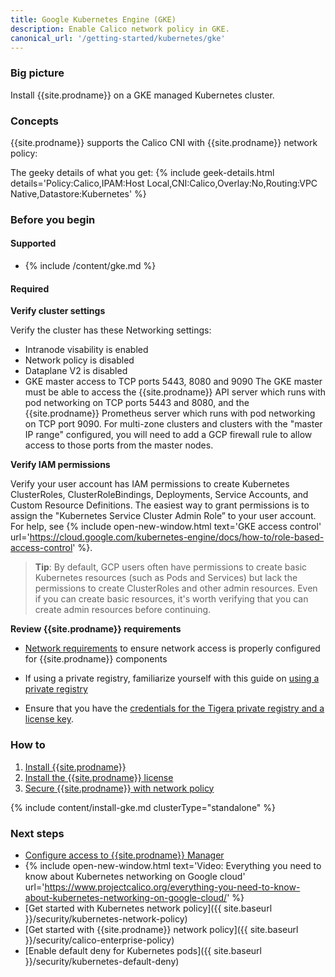 ```yaml
---
title: Google Kubernetes Engine (GKE)
description: Enable Calico network policy in GKE.
canonical_url: '/getting-started/kubernetes/gke'
---
```


### Big picture

Install {{site.prodname}} on a GKE managed Kubernetes cluster.

### Concepts

{{site.prodname}} supports the Calico CNI with {{site.prodname}} network policy:

The geeky details of what you get:
{% include geek-details.html details='Policy:Calico,IPAM:Host Local,CNI:Calico,Overlay:No,Routing:VPC Native,Datastore:Kubernetes' %}

### Before you begin

#### Supported
- {% include /content/gke.md %}

#### Required

**Verify cluster settings**

Verify the cluster has these Networking settings:
- Intranode visability is enabled
- Network policy is disabled
- Dataplane V2 is disabled
- GKE master access to TCP ports 5443, 8080 and 9090
   The GKE master must be able to access the {{site.prodname}} API server which runs with pod networking on TCP ports 5443 and 8080, and the {{site.prodname}} Prometheus server which runs with pod networking on TCP port 9090.  For multi-zone clusters and clusters with the "master IP range" configured, you will need to add a GCP firewall rule to allow access to those ports from the master nodes.   

**Verify IAM permissions**  

Verify your user account has IAM permissions to create Kubernetes ClusterRoles, ClusterRoleBindings, Deployments, Service Accounts, and Custom Resource Definitions. The easiest way to grant permissions is to assign the "Kubernetes Service Cluster Admin Role” to your user account. For help, see {% include open-new-window.html text='GKE access control' url='https://cloud.google.com/kubernetes-engine/docs/how-to/role-based-access-control' %}. 

> **Tip**: By default, GCP users often have permissions to create basic Kubernetes resources (such as Pods and Services) but lack the permissions to create ClusterRoles and other admin resources.  Even if you can create basic resources, it's worth verifying that you can create admin resources before continuing.

**Review {{site.prodname}} requirements**

- [Network requirements]({{site.baseurl}}/getting-started/kubernetes/requirements#network-requirements) to ensure network access is properly configured for {{site.prodname}} components

- If using a private registry, familiarize yourself with this guide on [using a private registry]({{site.baseurl}}/getting-started/private-registry)

- Ensure that you have the [credentials for the Tigera private registry and a license key]({{site.baseurl}}/getting-started/calico-enterprise#get-private-registry-credentials-and-license-key).

### How to

1. [Install {{site.prodname}}](#install-calico-enterprise)
1. [Install the {{site.prodname}} license](#install-the-calico-enterprise-license)
1. [Secure {{site.prodname}} with network policy](#secure-calico-enterprise-with-network-policy)

{% include content/install-gke.md clusterType="standalone" %}

### Next steps

- [Configure access to {{site.prodname}} Manager]({{site.baseurl}}/getting-started/cnx/access-the-manager)
- {% include open-new-window.html text='Video: Everything you need to know about Kubernetes networking on Google cloud' url='https://www.projectcalico.org/everything-you-need-to-know-about-kubernetes-networking-on-google-cloud/' %}
- [Get started with Kubernetes network policy]({{ site.baseurl }}/security/kubernetes-network-policy)
- [Get started with {{site.prodname}} network policy]({{ site.baseurl }}/security/calico-enterprise-policy)
- [Enable default deny for Kubernetes pods]({{ site.baseurl }}/security/kubernetes-default-deny)
